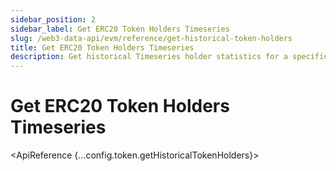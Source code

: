 ```yaml
---
sidebar_position: 2
sidebar_label: Get ERC20 Token Holders Timeseries
slug: /web3-data-api/evm/reference/get-historical-token-holders
title: Get ERC20 Token Holders Timeseries
description: Get historical Timeseries holder statistics for a specific ERC20 token address over a date range for EVM chains
---
```



# Get ERC20 Token Holders Timeseries

<SolanaApiBanner
  customTitle="Looking for token holders timeseries on Solana?"
  customText="Access historical token holder statistics on Solana using our API."
  customButtonText="Explore Solana API"
  customButtonLink="/web3-data-api/solana/reference/get-historical-token-holders"
/>

<ApiReference {...config.token.getHistoricalTokenHolders}></ApiReference>
